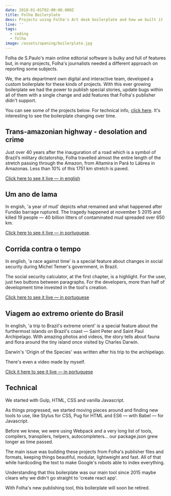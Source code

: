 ```yaml
---
date: 2018-01-01T02:00:00.000Z
title: Folha Boilerplate
desc: Projects using Folha's Art desk boilerplate and how we built it
live: ''
tags:
  - coding
  - folha
image: /assets/opening/boilerplate.jpg
---
```


Folha de S.Paulo's main online editorial software is bulky and full of features but, in many projects, Folha's journalists needed a different approach on reporting some subjects.

We, the arts department own digital and interactive team, developed a custom boilerplate for these kinds of projects. With this ever growing boilerplate we had the power to publish special stories, update bugs within all of them with a single change and add features that Folha's publisher didn't support.

You can see some of the projects below. For technical info, [click here](#technical). It's interesting to see the boilerplate changing over time.

## Trans-amazonian highway - desolation and crime

Just over 40 years after the inauguration of a road which is a symbol of Brazil’s military dictatorship, Folha travelled almost the entire length of the stretch passing through the Amazon, from Altamira in Pará to Lábrea in Amazonas. Less than 10% of this 1751 km stretch is paved.

[Click here to see it live — in english](http://arte.folha.uol.com.br/cotidiano/2016/transamazonica/en/)

## Um ano de lama

In engish, 'a year of mud' depicts what remained and what happened after Fundão barrage ruptured. The tragedy happened at november 5 2015 and killed 19 people — 40 billion litters of contaminated mud spreaded over 650 km.

[Click here to see it live — in portuguese](http://arte.folha.uol.com.br/cotidiano/2016/um-ano-de-lama/).

## Corrida contra o tempo

In english, 'a race against time' is a special feature about changes in social security during Michel Temer's government, in Brazil.

The social security calculator, at the first chapter, is a highlight. For the user, just two buttons between paragraphs. For the developers, more than half of development time invested in the tool's creation.

[Click here to see it live — in portuguese](http://arte.folha.uol.com.br/mercado/2017/previdencia/introducao/)

## Viagem ao extremo oriente do Brasil

In english, 'a trip to Brazil's extreme orient' is a special feature about the furthermost islands on Brazil's coast — Saint Peter and Saint Paul Archipelago. With amazing photos and videos, the story tells about fauna and flora around the tiny island once visited by Charles Darwin.

Darwin's 'Origin of the Species' was written after his trip to the archipelago.

There's even a video made by myself.

<div class="video" title="" data-video="jv2oYhIdbxo"></div>

[Click it here to see it live — in portuguese](https://arte.folha.uol.com.br/ciencia/2017/arquipelago/historia/)

## Technical

We started with Gulp, HTML, CSS and vanilla Javascript.

As things progressed, we started moving pieces around and finding new tools to use, like Stylus for CSS, Pug for HTML and ES6 — with Babel — for Javascript.

Before we knew, we were using Webpack and a very long list of tools, compilers, transpilers, helpers, autocompleters... our package.json grew longer as time passed.

The main issue was building these projects from Folha's publisher files and formats, keeping things beautiful, modular, lightweight and fast. All of that while hardcoding the text to make Google's robots able to index everything.

Understanding that this boilerplate was our main tool since 2015 maybe clears why we didn't go straight to 'create react app'.

With Folha's new publishing tool, this boilerplate will soon be retired.
